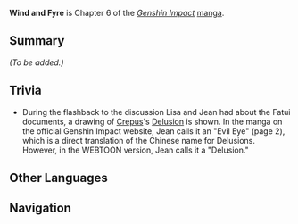 {{Stub|Add summary and characters}}
{{Manga Infobox
|title      = Wind and Fyre
|image      = <gallery>
Manga Chapter 06 Cover 1.png|Part 1
Manga Chapter 06 Cover 2.png|Part 2
</gallery>
|chapter    = 6
|characters = 
|prev       = Dangerous Grounds
|next       = Dusty Chest
|link       = https://genshin.hoyoverse.com/en/manga/detail/475
|link2      = https://genshin.hoyoverse.com/en/manga/detail/499
}}
{{Description|Although [[Jean]] came to rescue Amber, the crisis hasn't been solved. A dark conspiracy seems to be in the works.}}
'''Wind and Fyre''' is Chapter 6 of the ''[[Genshin Impact]]'' [[manga]].

==Summary==
''(To be added.)''

==Trivia==
* During the flashback to the discussion Lisa and Jean had about the Fatui documents, a drawing of [[Crepus]]'s [[Delusion]] is shown. In the manga on the official Genshin Impact website, Jean calls it an "Evil Eye" (page 2), which is a direct translation of the Chinese name for Delusions. However, in the WEBTOON version, Jean calls it a "Delusion."

==Other Languages==
{{Other Languages
|en      = Wind and Fyre
|zhs     = 风炎
|zhs_rm  = Fēngyán
|zht     = 風炎
|zht_rm  = Fēngyán
|zh_tl   = Wind and Flame
|ja      = 風と炎
|ja_rm   = Kaze to Honoo
|ja_tl   = Wind and Flame
|ja_note = Alternatively, "Anemo and Pyro."
|ko      = {{tt|풍염|風炎}}
|ko_rm   = Pung'yeom
|ko_tl   = Wind and Flame
|es      = Viento y Fuego
|es_tl   = Wind and Fire
|fr      = Pyro et Anémo
|fr_tl   = Pyro and Anemo
|ru      = Огонь и Ветер
|ru_tl   = Fire and Wind
|th      = สายลมกับเปลวไฟ
|th_rm   = 
|th_tl   = 
|vi      = {{tt|Phong Hỏa|風火}}
|vi_tl   = 
|de      = Wind und Feuer
|de_tl   = Wind and Fire
|id      = Angin Berpadu Api
|id_tl   = Wind Meets Fire
|pt      = Vento e Fogo
|pt_tl   = Wind and Fire
}}

==Navigation==
{{Manga Navbox}}